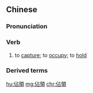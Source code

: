 {{also|占领|占領|佔领}}
==Chinese==
{{zh-forms|s=占领|t2=占領|alt=佔领*-nonstandard simp.}}

===Pronunciation===
{{zh-pron
|m=zhànlǐng
|c=zim3 ling5
|h=pfs=cham-liâng
|mn=qz,tw,xm,zz:chiàm-léng/qz,tw,xm,zz:chiàm-niá
|ma=Zh-zhànling.ogg
|cat=v
}}

===Verb===
{{zh-verb}}

# {{lb|zh|of a territory}} to [[capture]]; to [[occupy]]; to [[hold]]
#: {{zh-x|強行 佔領|to forcibly '''occupy'''}}

===Derived terms===
{{zh-der|佔領軍|佔領者}}

[[hu:佔領]]
[[mg:佔領]]
[[chr:佔領]]